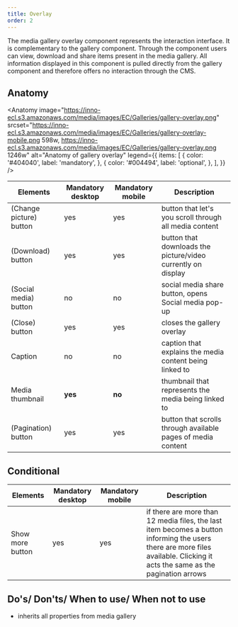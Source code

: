 ```yaml
---
title: Overlay
order: 2
---
```



<Paragraph size="lead">
  The media gallery overlay component represents the interaction interface. It
  is complementary to the gallery component. Through the component users can
  view, download and share items present in the media gallery. All information
  displayed in this component is pulled directly from the gallery component and
  therefore offers no interaction through the CMS.
</Paragraph>

## Anatomy

<Anatomy
  image="https://inno-ecl.s3.amazonaws.com/media/images/EC/Galleries/gallery-overlay.png"
  srcset="https://inno-ecl.s3.amazonaws.com/media/images/EC/Galleries/gallery-overlay-mobile.png 598w, https://inno-ecl.s3.amazonaws.com/media/images/EC/Galleries/gallery-overlay.png 1246w"
  alt="Anatomy of gallery overlay"
  legend={{
    items: [
      {
        color: '#404040',
        label: 'mandatory',
      },
      {
        color: '#004494',
        label: 'optional',
      },
    ],
  }}
/>

| Elements                | Mandatory desktop | Mandatory mobile | Description                                                                                                     |
| ----------------------- | ----------------- | ---------------- | --------------------------------------------------------------------------------------------------------------- |
| (Change picture) button | yes               | yes              | button that let's you scroll through all media content                                                          |
| (Download) button       | yes               | yes              | button that downloads the picture/video currently on display                                                    |
| (Social media) button   | no                | no               | social media share button, opens <Link to="/ec/components/social-media-share/usage/">Social media</Link> pop-up |
| (Close) button          | yes               | yes              | closes the gallery overlay                                                                                      |
| Caption                 | no                | no               | caption that explains the media content being linked to                                                         |
| Media thumbnail         | **yes**           | **no**           | thumbnail that represents the media being linked to                                                             |
| (Pagination) button     | yes               | yes              | button that scrolls through available pages of media content                                                    |

## Conditional

| Elements         | Mandatory desktop | Mandatory mobile | Description                                                                                                                                                                  |
| ---------------- | ----------------- | ---------------- | ---------------------------------------------------------------------------------------------------------------------------------------------------------------------------- |
| Show more button | yes               | yes              | if there are more than 12 media files, the last item becomes a button informing the users there are more files available. Clicking it acts the same as the pagination arrows |

## Do's/ Don'ts/ When to use/ When not to use

- inherits all properties from <Link to="/ec/components/media/gallery/">media gallery</Link>
